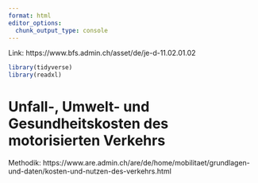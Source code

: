 ```yaml
---
format: html
editor_options: 
  chunk_output_type: console
---
```


Link: https://www.bfs.admin.ch/asset/de/je-d-11.02.01.02

```r
library(tidyverse)
library(readxl)
```

# Unfall-, Umwelt- und Gesundheitskosten des motorisierten Verkehrs 

Methodik: https://www.are.admin.ch/are/de/home/mobilitaet/grundlagen-und-daten/kosten-und-nutzen-des-verkehrs.html